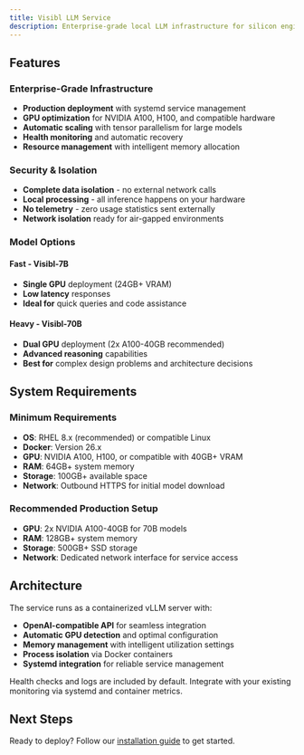 ```yaml
---
title: Visibl LLM Service
description: Enterprise-grade local LLM infrastructure for silicon engineering
---
```




## Features

### Enterprise-Grade Infrastructure
- **Production deployment** with systemd service management
- **GPU optimization** for NVIDIA A100, H100, and compatible hardware
- **Automatic scaling** with tensor parallelism for large models
- **Health monitoring** and automatic recovery
- **Resource management** with intelligent memory allocation

### Security & Isolation
- **Complete data isolation** - no external network calls
- **Local processing** - all inference happens on your hardware
- **No telemetry** - zero usage statistics sent externally
- **Network isolation** ready for air-gapped environments

### Model Options

#### Fast - Visibl-7B
- **Single GPU** deployment (24GB+ VRAM)
- **Low latency** responses
- **Ideal for** quick queries and code assistance

#### Heavy - Visibl-70B
- **Dual GPU** deployment (2x A100-40GB recommended)
- **Advanced reasoning** capabilities
- **Best for** complex design problems and architecture decisions


## System Requirements

### Minimum Requirements
- **OS**: RHEL 8.x (recommended) or compatible Linux
- **Docker**: Version 26.x
- **GPU**: NVIDIA A100, H100, or compatible with 40GB+ VRAM
- **RAM**: 64GB+ system memory
- **Storage**: 100GB+ available space
- **Network**: Outbound HTTPS for initial model download

### Recommended Production Setup
- **GPU**: 2x NVIDIA A100-40GB for 70B models
- **RAM**: 128GB+ system memory  
- **Storage**: 500GB+ SSD storage
- **Network**: Dedicated network interface for service access

## Architecture

The service runs as a containerized vLLM server with:
- **OpenAI-compatible API** for seamless integration
- **Automatic GPU detection** and optimal configuration
- **Memory management** with intelligent utilization settings
- **Process isolation** via Docker containers
- **Systemd integration** for reliable service management

<Callout type="info" title="Observability">
Health checks and logs are included by default. Integrate with your existing monitoring via systemd and container metrics.
</Callout>

## Next Steps

Ready to deploy? Follow our [installation guide](/llm-service/installation) to get started.
